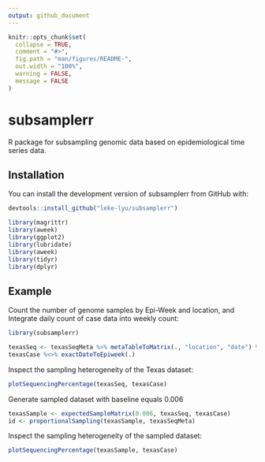 ```yaml
---
output: github_document
---
```


<!-- README.md is generated from README.Rmd. Please edit that file -->

```r
knitr::opts_chunk$set(
  collapse = TRUE,
  comment = "#>",
  fig.path = "man/figures/README-",
  out.width = "100%",
  warning = FALSE,
  message = FALSE
)
```

# subsamplerr

<!-- badges: start -->

<!-- badges: end -->

R package for subsampling genomic data based on epidemiological time series data.

## Installation

You can install the development version of subsamplerr from GitHub with:

``` r
devtools::install_github("leke-lyu/subsamplerr")
```

```r

library(magrittr)
library(aweek)
library(ggplot2)
library(lubridate)
library(aweek)
library(tidyr)
library(dplyr)
```

## Example

Count the number of genome samples by Epi-Week and location, and Integrate daily count of case data into weekly count:

```r
library(subsamplerr)

texasSeq <- texasSeqMeta %>% metaTableToMatrix(., "location", "date") %>% exactDateToEpiweek(.)
texasCase %<>% exactDateToEpiweek(.)
```

Inspect the sampling heterogeneity of the Texas dataset:

```r
plotSequencingPercentage(texasSeq, texasCase)
```

Generate sampled dataset with baseline equals 0.006

```r
texasSample <- expectedSampleMatrix(0.006, texasSeq, texasCase)
id <- proportionalSampling(texasSample, texasSeqMeta)
```

Inspect the sampling heterogeneity of the sampled dataset:

```r
plotSequencingPercentage(texasSample, texasCase)
```
